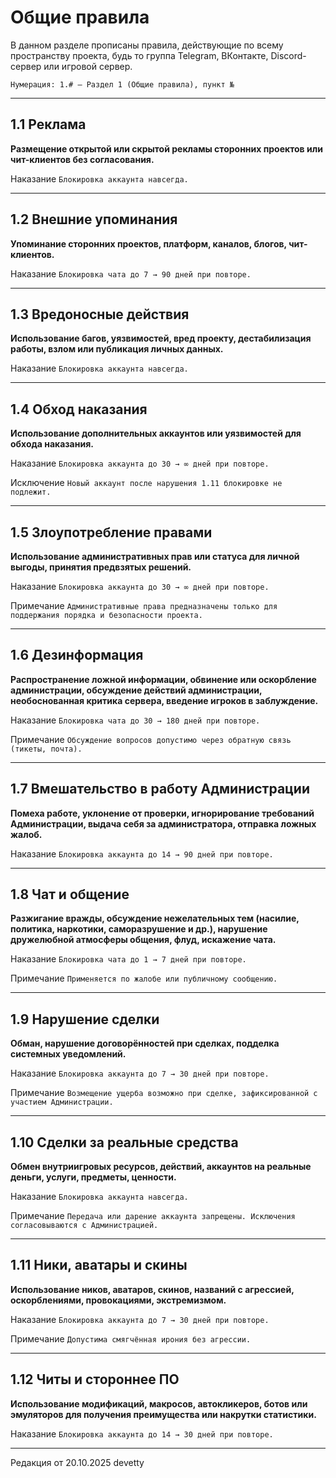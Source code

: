 # Общие правила

В данном разделе прописаны правила, действующие по всему пространству проекта, будь то группа Telegram, ВКонтакте, Discord-сервер или игровой сервер.

```Нумерация: 1.# — Раздел 1 (Общие правила), пункт №```

--------

## 1.1 Реклама

**Размещение открытой или скрытой рекламы сторонних проектов или чит-клиентов без согласования.**

<Badge bgColor="#FF3333" textColor="#FFFFFF">Наказание</Badge> ```Блокировка аккаунта навсегда.```

--------

## 1.2 Внешние упоминания

**Упоминание сторонних проектов, платформ, каналов, блогов, чит-клиентов.**

<Badge bgColor="#FF3333" textColor="#FFFFFF">Наказание</Badge> ```Блокировка чата до 7 → 90 дней при повторе.```

--------

## 1.3 Вредоносные действия

**Использование багов, уязвимостей, вред проекту, дестабилизация работы, взлом или публикация личных данных.**

<Badge bgColor="#FF3333" textColor="#FFFFFF">Наказание</Badge> ```Блокировка аккаунта навсегда.```

--------

## 1.4 Обход наказания

**Использование дополнительных аккаунтов или уязвимостей для обхода наказания.**

<Badge bgColor="#FF3333" textColor="#FFFFFF">Наказание</Badge> ```Блокировка аккаунта до 30 → ∞ дней при повторе.```

<Badge bgColor="#118823" textColor="#FFFFFF">Исключение</Badge> ```Новый аккаунт после нарушения 1.11 блокировке не подлежит.```

--------

## 1.5 Злоупотребление правами

**Использование административных прав или статуса для личной выгоды, принятия предвзятых решений.**

<Badge bgColor="#FF3333" textColor="#FFFFFF">Наказание</Badge> ```Блокировка аккаунта до 30 → ∞ дней при повторе.```

<Badge bgColor="#118823" textColor="#FFFFFF">Примечание</Badge> ```Административные права предназначены только для поддержания порядка и безопасности проекта.```

--------

## 1.6 Дезинформация

**Распространение ложной информации, обвинение или оскорбление администрации, обсуждение действий администрации, необоснованная критика сервера, введение игроков в заблуждение.**

<Badge bgColor="#FF3333" textColor="#FFFFFF">Наказание</Badge> ```Блокировка чата до 30 → 180 дней при повторе.```

<Badge bgColor="#118823" textColor="#FFFFFF">Примечание</Badge> ```Обсуждение вопросов допустимо через обратную связь (тикеты, почта).```

--------

## 1.7 Вмешательство в работу Администрации

**Помеха работе, уклонение от проверки, игнорирование требований Администрации, выдача себя за администратора, отправка ложных жалоб.**

<Badge bgColor="#FF3333" textColor="#FFFFFF">Наказание</Badge> ```Блокировка аккаунта до 14 → 90 дней при повторе.```

--------

## 1.8 Чат и общение

**Разжигание вражды, обсуждение нежелательных тем (насилие, политика, наркотики, саморазрушение и др.), нарушение дружелюбной атмосферы общения, флуд, искажение чата.**

<Badge bgColor="#FF3333" textColor="#FFFFFF">Наказание</Badge> ```Блокировка чата до 1 → 7 дней при повторе.```

<Badge bgColor="#118823" textColor="#FFFFFF">Примечание</Badge> ```Применяется по жалобе или публичному сообщению.```

--------

## 1.9 Нарушение сделки

**Обман, нарушение договорённостей при сделках, подделка системных уведомлений.**

<Badge bgColor="#FF3333" textColor="#FFFFFF">Наказание</Badge> ```Блокировка аккаунта до 7 → 30 дней при повторе.```

<Badge bgColor="#118823" textColor="#FFFFFF">Примечание</Badge> ```Возмещение ущерба возможно при сделке, зафиксированной с участием Администрации.```

--------

## 1.10 Сделки за реальные средства

**Обмен внутриигровых ресурсов, действий, аккаунтов на реальные деньги, услуги, предметы, ценности.**

<Badge bgColor="#FF3333" textColor="#FFFFFF">Наказание</Badge> ```Блокировка аккаунта навсегда.```

<Badge bgColor="#118823" textColor="#FFFFFF">Примечание</Badge> ```Передача или дарение аккаунта запрещены. Исключения согласовываются с Администрацией.```

--------

## 1.11 Ники, аватары и скины

**Использование ников, аватаров, скинов, названий с агрессией, оскорблениями, провокациями, экстремизмом.**

<Badge bgColor="#FF3333" textColor="#FFFFFF">Наказание</Badge> ```Блокировка аккаунта до 7 → 30 дней при повторе.```

<Badge bgColor="#118823" textColor="#FFFFFF">Примечание</Badge> ```Допустима смягчённая ирония без агрессии.```

--------

## 1.12 Читы и стороннее ПО

**Использование модификаций, макросов, автокликеров, ботов или эмуляторов для получения преимущества или накрутки статистики.**

<Badge bgColor="#FF3333" textColor="#FFFFFF">Наказание</Badge> ```Блокировка аккаунта до 14 → 30 дней при повторе.```

--------

<Badge bgColor="#ffad47" textColor="#000000">Редакция от 20.10.2025</Badge> <Badge bgColor="#88bfbd" textColor="#000000">devetty</Badge>
